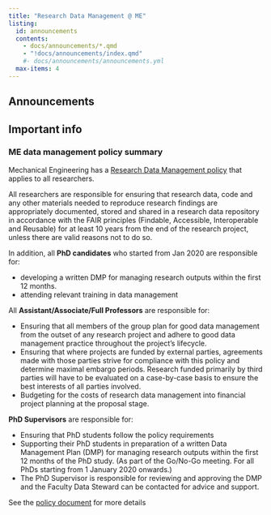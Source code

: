 ```yaml
---
title: "Research Data Management @ ME"
listing: 
  id: announcements
  contents: 
    - docs/announcements/*.qmd
    - "!docs/announcements/index.qmd"
    #- docs/announcements/announcements.yml
  max-items: 4
---
```


## Announcements

<!-- SECTION RESERVED FOR VERY IMPORTANT ANNOUNCEMENTS
::: {.callout-warning}
:::
<br>
-->

::: {#announcements}
:::


## Important info

### ME data management policy summary {#me-policy-summary}

Mechanical Engineering has a [Research Data Management policy](https://filelist.tudelft.nl/Library/Themaportalen/RDM/Beleid/2020_3mE_Research_Data_Management_Policy.pdf)
that applies to all researchers.

All researchers are responsible for ensuring that research data, code and any other materials needed to
reproduce research findings are appropriately documented, stored and
shared in a research data repository in accordance with the FAIR principles
(Findable, Accessible, Interoperable and Reusable) for at least 10
years from the end of the research project, unless there are valid reasons
not to do so.

In addition, all **PhD candidates** who started from Jan 2020 are responsible for:

- developing a written DMP for managing research outputs within the first 12 months.
- attending relevant training in data management

All **Assistant/Associate/Full Professors** are responsible for:

- Ensuring that all members of the group plan for good data management from the outset of any research project and adhere to good data management practice throughout the project’s lifecycle.
- Ensuring that where projects are funded by external parties, agreements made with those parties strive for compliance with this policy and determine maximal embargo periods. Research funded primarily by third parties will have to be evaluated on a case-by-case basis to ensure the best interests of all parties involved.
- Budgeting for the costs of research data management into financial project planning at the proposal stage.

**PhD Supervisors** are responsible for:

- Ensuring that PhD students follow the policy requirements
- Supporting their PhD students in preparation of a written Data Management Plan (DMP) for managing research outputs within the first 12
months of the PhD study. (As part of the Go/No-Go meeting. For all PhDs starting from 1 January 2020 onwards.)
- The PhD Supervisor is responsible for reviewing and approving the DMP and the Faculty Data Steward can be contacted for advice and
support.

See the [policy document](https://filelist.tudelft.nl/Library/Themaportalen/RDM/Beleid/2020_3mE_Research_Data_Management_Policy.pdf)
for more details
